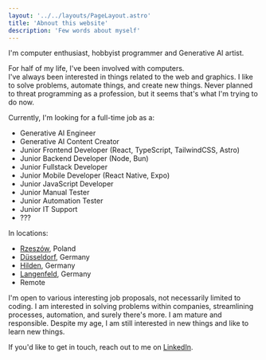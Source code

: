 ```yaml
---
layout: '../../layouts/PageLayout.astro'
title: 'Abnout this website'
description: 'Few words about myself'
---
```


<span className='text-2xl'>I'm computer enthusiast, hobbyist programmer and Generative AI artist.</span>

For half of my life, I've been involved with computers.  
I've always been interested in things related to the web and graphics.
I like to solve problems, automate things, and create new things.
Never planned to threat programming as a profession, but it seems that's what I'm trying to do now. 

Currently, I'm looking for a full-time job as a:
- Generative AI Engineer
- Generative AI Content Creator
- <span className='op-50'>Junior</span> Frontend Developer (React, TypeScript, TailwindCSS, Astro)
- <span className='op-50'>Junior</span> Backend Developer (Node, Bun)
- <span className='op-50'>Junior</span> Fullstack Developer
- <span className='op-50'>Junior</span> Mobile Developer (React Native, Expo)
- <span className='op-50'>Junior</span> JavaScript Developer
- <span className='op-50'>Junior</span> Manual Tester
- <span className='op-50'>Junior</span> Automation Tester
- <span className='op-50'>Junior</span> IT Support
- ???

In locations:
- [Rzeszów](https://www.openstreetmap.org/#map=14/50.03719/22.00613), Poland
- [Düsseldorf](https://www.openstreetmap.org/#map=13/51.22334/6.78148), Germany
- [Hilden](https://www.openstreetmap.org/#map=14/51.16788/6.92800), Germany
- [Langenfeld](https://www.openstreetmap.org/#map=13/51.09846/6.93460), Germany
- Remote

I'm open to various interesting job proposals, not necessarily limited to coding. I am interested in solving problems within companies, streamlining processes, automation, and surely there's more. I am mature and responsible. Despite my age, I am still interested in new things and like to learn new things. 

If you'd like to get in touch, reach out to me on [LinkedIn](https://www.linkedin.com/in/wasowsky/).
